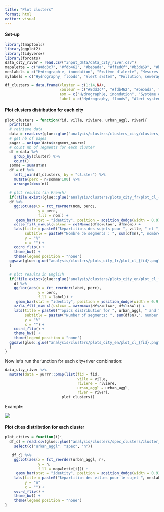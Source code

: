 ```yaml
---
title: "Plot clusters"
format: html
editor: visual
---
```


#### Set-up

```r
library(tmaptools)
library(ggplot2)
library(tidyverse)
library(forcats)
data_city_river = read.csv("input_data/data_city_river.csv")
mapalette = c("#8dd3c7", "#fdb462", "#bebada", "#ffed6f","#b3de69", "#bf812d", "#d9d9d9",  "#fccde5", "#bc80bd", "#80b1d3","#ccebc5","#9e0142", "#fb8072", "#f781bf", "#969696")
meslabels = c("Hydrographie, inondation", "Système d'alerte", "Mesures de qualité", "Pollution, traitement des eaux usées", "Aménagement, gestion, environnement", "Industrie", "Outlier (Internet)", "Infrastructures, transports",  "Culture, architecture", "Tourisme, navigation", "Santé",  "Histoire, religion", "Gouvernement, armée, conflits", "Education", "NA")
mylabels = c("Hydrography, floods", "Alert system", "Pollution, sewerage", "Quality measurements", "Planning, management, environment", "Industry", "Outliers - Internet", "Infrastructure, transport", "Culture, architecture", "Tourism, navigation","Health","History, religion","Government, army, conflicts","Education", "NA")
```

```r
df_clusters = data.frame(cluster = c(1:14,NA),
                         couleur = c("#8dd3c7", "#fdb462", "#bebada", "#ffed6f","#b3de69", "#bf812d", "#d9d9d9",  "#fccde5", "#bc80bd", "#80b1d3","#ccebc5","#9e0142", "#fb8072", "#f781bf", "#969696"),
                         nom = c("Hydrographie, inondation", "Système d'alerte", "Mesures de qualité", "Pollution, traitement des eaux usées", "Aménagement, gestion, environnement", "Industrie", "Outlier (Internet)", "Infrastructures, transports",  "Culture, architecture", "Tourisme, navigation", "Santé",  "Histoire, religion", "Gouvernement, armée, conflits", "Education", "NA"),
                         label = c("Hydrography, floods", "Alert system", "Pollution, sewerage", "Quality measurements", "Planning, management, environment", "Industry", "Outliers - Internet", "Infrastructure, transport", "Culture, architecture", "Tourism, navigation","Health","History, religion","Government, army, conflicts","Education", "NA"))
```

#### Plot clusters distribution for each city

```r
plot_clusters = function(fid, ville, riviere, urban_aggl, river){
  print(fid)
  # retrieve data
  data = read.csv(glue::glue("analysis/clusters/clusters_city/clusters_{fid}.csv")) 
  # get nb of pages
  pages = unique(data$segment_source) 
  # count nb of segments for each cluster
  df = data %>% 
    group_by(cluster) %>% 
    count() 
  somme = sum(df$n)
  df = df %>% 
    left_join(df_clusters, by = "cluster") %>% 
    mutate(perc = n/somme*100) %>% 
    arrange(desc(n))
  
  # plot results (in French)
  if(!file.exists(glue::glue("analysis/clusters/plots_city_fr/plot_cl_{fid}.png"))){
  df %>% 
    ggplot(aes(x = fct_reorder(nom, perc),
               y = perc,
               fill = nom)) +
     geom_bar(stat = "identity", position = position_dodge(width = 0.9), width = 0.8) +
    scale_fill_manual(values = setNames(df$couleur, df$nom)) +
    labs(title = paste0("Répartitions des sujets pour ", ville, " et ", riviere),
         subtitle = paste0("Nombre de segments : ", sum(df$n),", nombre de pages : ", length(pages)),
         y = "%",
         x = "") +
    coord_flip() +
    theme_bw() +
    theme(legend.position = "none")
  ggsave(glue::glue("analysis/clusters/plots_city_fr/plot_cl_{fid}.png"), width = 25, height = 18, units = "cm")
  } 
  
  # plot results in English
  if(!file.exists(glue::glue("analysis/clusters/plots_city_en/plot_cl_{fid}.png"))){
    df %>% 
    ggplot(aes(x = fct_reorder(label, perc),
               y = perc,
               fill = label)) +
     geom_bar(stat = "identity", position = position_dodge(width = 0.9), width = 0.8) +
    scale_fill_manual(values = setNames(df$couleur, df$label)) +
    labs(title = paste0("Topics distribution for ", urban_aggl, " and the ", river),
         subtitle = paste0("Number of segments: ", sum(df$n),", number of pages: ", length(pages)),
         y = "%",
         x = "") +
    coord_flip() +
    theme_bw() +
    theme(legend.position = "none")
  ggsave(glue::glue("analysis/clusters/plots_city_en/plot_cl_{fid}.png"), width = 25, height = 10, units = "cm")
  }
}
```

Now let's run the function for each city+river combination:

```r
data_city_river %>% 
  mutate(data = purrr::pmap(list(fid = fid,
                                 ville = ville,
                                 riviere = riviere,
                                 urban_aggl = urban_aggl, 
                                 river = river),
                          plot_clusters))
```

Example:

![](analysis/clusters/plots_city_fr/plot_cl_10.png)

#### Plot cities distribution for each cluster

```r
plot_cities = function(i){
  df_cl = read.csv(glue::glue("analysis/clusters/spec_clusters/cluster_{i}.csv")) %>% 
    select(c("urban_aggl", "spec", "n"))
  
   df_cl %>% 
    ggplot(aes(x = fct_reorder(urban_aggl, n),
               y = n,
               fill = mapalette[i])) +
     geom_bar(stat = "identity", position = position_dodge(width = 0.9), width = 0.8) +
    labs(title = paste0("Répartition des villes pour le sujet ", meslabels[i]),
         y = "n",
         x = "") +
    coord_flip() +
    theme_bw() +
    theme(legend.position = "none")
}
```
